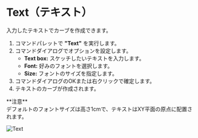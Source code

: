 
# Text（テキスト）

<Reference shortcut="" command="Text" button="" />

入力したテキストでカーブを作成できます。

1. コマンドパレットで **"Text"** を実行します。
2. コマンドダイアログでオプションを設定します。
   - **Text box:** スケッチしたいテキストを入力します。
   - **Font:**  好みのフォントを選択します。
   - **Size:** フォントのサイズを指定します。
3. コマンドダイアログのOKまたは右クリックで確定します。
4. テキストのカーブが作成されます。

<Callout emoji="❗">
 **注意**<br /> 
 デフォルトのフォントサイズは高さ1cmで、テキストはXY平面の原点に配置されます。
 </Callout>

 ![Text](/img/text.gif)




